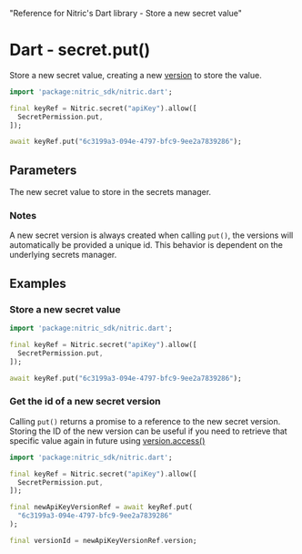   "Reference for Nitric's Dart library - Store a new secret value"

# Dart - secret.put()

Store a new secret value, creating a new [version](./secret-version) to store the value.

```dart
import 'package:nitric_sdk/nitric.dart';

final keyRef = Nitric.secret("apiKey").allow([
  SecretPermission.put,
]);

await keyRef.put("6c3199a3-094e-4797-bfc9-9ee2a7839286");
```

## Parameters

<Properties>
  <Property name="secret" required type="String">
    The new secret value to store in the secrets manager.
  </Property>
</Properties>

### Notes

A new secret version is always created when calling `put()`, the versions will automatically be provided a unique id. This behavior is dependent on the underlying secrets manager.

## Examples

### Store a new secret value

```dart
import 'package:nitric_sdk/nitric.dart';

final keyRef = Nitric.secret("apiKey").allow([
  SecretPermission.put,
]);

await keyRef.put("6c3199a3-094e-4797-bfc9-9ee2a7839286");
```

### Get the id of a new secret version

Calling `put()` returns a promise to a reference to the new secret version. Storing the ID of the new version can be useful if you need to retrieve that specific value again in future using [version.access()](./secret-version-access)

```dart
import 'package:nitric_sdk/nitric.dart';

final keyRef = Nitric.secret("apiKey").allow([
  SecretPermission.put,
]);

final newApiKeyVersionRef = await keyRef.put(
  "6c3199a3-094e-4797-bfc9-9ee2a7839286"
);

final versionId = newApiKeyVersionRef.version;
```
